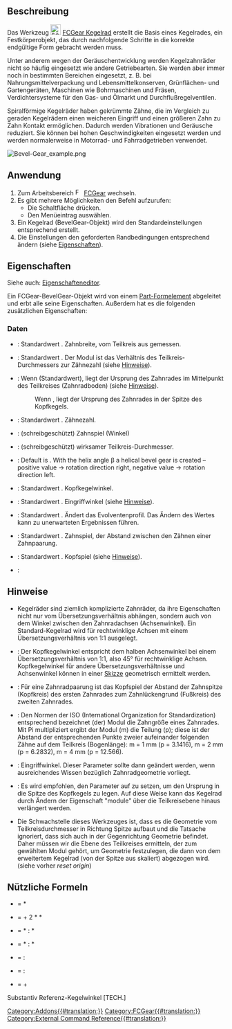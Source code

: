 <languages/>

{{Docnav/de
|[[FCGear_CycloidRack/de|Zykloidenzahnstange]]
|[[FCGear_CrownGear/de|Kronenrad]]
|[[FCGear_Workbench/de|FCGear]]
|IconL=FCGear_CycloidRack.svg 
|IconR=FCGear_CrownGear.svg
|IconC=FCGear_workbench_icon.svg
}}

{{GuiCommand/de
|Name=FCGear BevelGear
|Name/de=FCGear Kegelrad
|MenuLocation=Gear → Bevel Gear
|Workbenches=[[FCGear_Workbench/de|FCGear]]
|Version=v0.16
}}

<span id="Description"></span>
==Beschreibung==

Das Werkzeug [[Image:FCGear_BevelGear.svg|24px|link=FCGear_BevelGear/de]] [[FCGear_BevelGear/de|FCGear Kegelrad]] erstellt die Basis eines Kegelrades, ein Festkörperobjekt, das durch nachfolgende Schritte in die korrekte endgültige Form gebracht werden muss.

Unter anderem wegen der Geräuschentwicklung werden Kegelzahnräder nicht so häufig eingesetzt wie andere Getriebearten. Sie werden aber immer noch in bestimmten Bereichen eingesetzt, z. B. bei Nahrungsmittelverpackung und Lebensmittelkonserven, Grünflächen- und Gartengeräten, Maschinen wie Bohrmaschinen und Fräsen, Verdichtersysteme für den Gas- und Ölmarkt und Durchflußregelventilen.

Spiralförmige Kegelräder haben gekrümmte Zähne, die im Vergleich zu geraden Kegelrädern einen weicheren Eingriff und einen größeren Zahn zu Zahn Kontakt ermöglichen. Dadurch werden Vibrationen und Geräusche reduziert. Sie können bei hohen Geschwindigkeiten eingesetzt werden und werden normalerweise in Motorrad- und Fahrradgetrieben verwendet.

[[Image:Bevel-Gear_example.png]]
{{Caption|Von links nach rechts: Geradverzahnung, Spiralverzahnung}}

<span id="Usage"></span>
==Anwendung==

# Zum Arbeitsbereich [[Image:FCGear_workbench_icon.svg|16px]] [[FCGear_Workbench/de|FCGear]] wechseln.
# Es gibt mehrere Möglichkeiten den Befehl aufzurufen:
#* Die Schaltfläche {{Button|[[File:FCGear_BevelGear.svg|16px]] [[FCGear_BevelGear/de|Bevel Gear]]}} drücken.
#* Den Menüeintrag {{MenuCommand|Gear → [[File:FCGear_BevelGear.svg|16px]] Bevel Gear}} auswählen.
# Ein Kegelrad (BevelGear-Objekt) wird den Standardeinstellungen entsprechend erstellt.
# Die Einstellungen den geforderten Randbedingungen entsprechend ändern (siehe [[#Eigenschaften|Eigenschaften]]).

<span id="Properties"></span>
==Eigenschaften==

Siehe auch: [[Property_editor/de|Eigenschafteneditor]].

Ein FCGear-BevelGear-Objekt wird von einem [[Part_Feature/de|Part-Formelement]] abgeleitet und erbt alle seine Eigenschaften. Außerdem hat es die folgenden zusätzlichen Eigenschaften:

<span id="Data"></span>
===Daten===

{{Properties_Title|base}}

* {{PropertyData/de|height|Length}}: Standardwert {{Value|5}}. Zahnbreite, vom Teilkreis aus gemessen.
* {{PropertyData/de|module|Length}}: Standardwert {{Value|1}}. Der Modul ist das Verhältnis des Teilkreis-Durchmessers zur Zähnezahl (siehe [[#Hinweise|Hinweise]]).
* {{PropertyData/de|reset_origin|Bool}}: Wenn {{True}} (Standardwert), liegt der Ursprung des Zahnrades im Mittelpunkt des Teilkreises (Zahnradboden) (siehe [[#Hinweise|Hinweise]]).
*: Wenn {{False}}, liegt der Ursprung des Zahnrades in der Spitze des Kopfkegels.
* {{PropertyData/de|teeth|Integer}}: Standardwert {{Value|15}}. Zähnezahl.

{{Properties_Title|computed}}

* {{PropertyData/de|angular_backlash|Angle}}: (schreibgeschützt) Zahnspiel (Winkel)
* {{PropertyData/de|dw|Length}}: (schreibgeschützt) wirksamer Teilkreis-Durchmesser.

{{Properties_Title|helical}}

* {{PropertyData|beta|Angle}}: Default is {{Value|0 °}}. With the helix angle β a helical bevel gear is created – positive value → rotation direction right, negative value → rotation direction left.

{{Properties_Title|involute}}

* {{PropertyData/de|pitch_angle|Angle}}: Standardwert {{Value|45 °}}. Kopfkegelwinkel.

{{Properties_Title|involute_parameter}}

* {{PropertyData/de|pressure_angle|Angle}}: Standardwert {{Value|20 °}}. Eingriffwinkel (siehe [[#Hinweise|Hinweise]]).

{{Properties_Title|precision}}

* {{PropertyData/de|numpoints|Integer}}: Standardwert {{value|6}}. Ändert das Evolventenprofil. Das Ändern des Wertes kann zu unerwarteten Ergebnissen führen.

{{Properties_Title|tolerance}}

* {{PropertyData/de|backlash|Length}}: Standardwert {{Value|0}}. Zahnspiel, der Abstand zwischen den Zähnen einer Zahnpaarung.
* {{PropertyData/de|clearance|Float}}: Standardwert {{Value|0.1}}. Kopfspiel (siehe [[#Hinweise|Hinweise]]).

{{Properties_Title|version}}

* {{PropertyData/de|version|String}}:

<span id="Notes"></span>
==Hinweise==

* Kegelräder sind ziemlich komplizierte Zahnräder, da ihre Eigenschaften nicht nur vom Übersetzungsverhältnis abhängen, sondern auch von dem Winkel zwischen den Zahnradachsen (Achsenwinkel). Ein Standard-Kegelrad wird für rechtwinklige Achsen mit einem Übersetzungsverhältnis von 1:1 ausgelegt.
* {{Emphasis|pitch angle}}: Der Kopfkegelwinkel entspricht dem halben Achsenwinkel bei einem Übersetzungsverhältnis von 1:1, also 45° für rechtwinklige Achsen. Kopfkegelwinkel für andere Übersetzungsverhältnisse und Achsenwinkel können in einer [[Sketcher_Workbench/de|Skizze]] geometrisch ermittelt werden.
* {{Emphasis|clearance}}: Für eine Zahnradpaarung ist das Kopfspiel der Abstand der Zahnspitze (Kopfkreis) des ersten Zahnrades zum Zahnlückengrund (Fußkreis) des zweiten Zahnrades.
* {{Emphasis|module}}: Den Normen der ISO (International Organization for Standardization) entsprechend bezeichnet (der) Modul die Zahngröße eines Zahnrades. Mit Pi multipliziert ergibt der Modul (m) die Teilung (p); diese ist der Abstand der entsprechenden Punkte zweier aufeinander folgenden Zähne auf dem Teilkreis (Bogenlänge): m = 1 mm (p = 3.1416), m = 2 mm (p = 6.2832), m = 4 mm (p = 12.566).
* {{Emphasis|pressure_angle}}: Eingriffwinkel. Dieser Parameter sollte dann geändert werden, wenn ausreichendes Wissen bezüglich Zahnradgeometrie vorliegt.
* {{Emphasis|reset_origin}}: Es wird empfohlen, den Parameter auf {{Emphasis|false}} zu setzen, um den Ursprung in die Spitze des Kopfkegels zu legen. Auf diese Weise kann das Kegelrad durch Ändern der Eigenschaft "module" über die Teilkreisebene hinaus verlängert werden.
* Die Schwachstelle dieses Werkzeuges ist, dass es die Geometrie vom Teilkreisdurchmesser in Richtung Spitze aufbaut und die Tatsache ignoriert, dass sich auch in der Gegenrichtung Geometrie befindet. Daher müssen wir die Ebene des Teilkreises ermitteln, der zum gewählten Modul gehört, um Geometrie festzulegen, die dann von dem erweitertem Kegelrad (von der Spitze aus skaliert) abgezogen wird. (siehe vorher ''reset origin'')

<span id="Useful_formulas"></span>
==Nützliche Formeln==

*{{Emphasis|Teilkreisdurchmesser}} = {{Emphasis|Modul}} * {{Emphasis|Zähnezahl}}
*{{Emphasis|Kopfkreisdurchmesser}} = {{Emphasis|Teilkreisdurchmesser}} + 2 * {{Emphasis|Modul}} * {{Emphasis|cos Kopfkegelwinkel}}
*{{Emphasis|Kopfwinkel 1}} = {{Emphasis|(Zähnezahl 1 + 2)}} * {{Emphasis|(cos Kopfkegelwinkel 1)}} : {{Emphasis|(Zähnezahl 2 - 2)}} * {{Emphasis|(sin Kopfkegelwinkel 1)}}
*{{Emphasis|Kopfwinkel 2}} = {{Emphasis|(Zähnezahl 2 + 2)}} * {{Emphasis|(cos Kopfkegelwinkel 2)}} : {{Emphasis|(Zähnezahl 1 - 2)}} * {{Emphasis|(sin Kopfkegelwinkel 2)}}
*{{Emphasis|Referenz-Kopfkegelwinkel 1}} = {{Emphasis|(Zähnezahl 1)}} : {{Emphasis|(Zähnezahl 2)}}
*{{Emphasis|Kopfkegelwinkel 2}} = {{Emphasis|(Zähnezahl 2)}} : {{Emphasis|(Zähnezahl 1)}}
*{{Emphasis|Achsenwinkel}} = {{Emphasis|Kopfkegelwinkel 1}} + {{Emphasis|Kopfkegelwinkel 2}}

Substantiv Referenz-Kegelwinkel [TECH.]


{{Docnav/de
|[[FCGear_CycloidRack/de|Zykloidenzahnstange]]
|[[FCGear_CrownGear/de|Kronenrad]]
|[[FCGear_Workbench/de|FCGear]]
|IconL=FCGear_CycloidRack.svg
|IconR=FCGear_CrownGear.svg
|IconC=FCGear_workbench_icon.svg
}}

[[Category:Addons{{#translation:}}]]
[[Category:FCGear{{#translation:}}]]
[[Category:External Command Reference{{#translation:}}]]